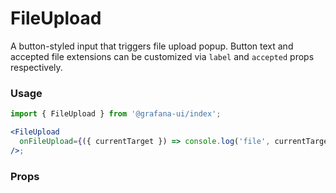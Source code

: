 
# FileUpload

A button-styled input that triggers file upload popup. Button text and accepted file extensions can be customized via `label` and `accepted` props respectively.

### Usage

```jsx
import { FileUpload } from '@grafana-ui/index';

<FileUpload
  onFileUpload={({ currentTarget }) => console.log('file', currentTarget?.files && currentTarget.files[0])}
/>;
```

### Props

<ArgTypes of={FileUpload} />
